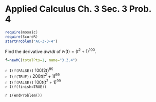 Applied Calculus Ch. 3 Sec. 3 Prob. 4
========================================================
```r
require(mosaic)
require(ScoreR)
startProblem("AC-3-3-4")
```

Find the derivative $dw/dt$ of $w(t) = (t^2 + 1)^{100}$.
```r
f=newMC(totalPts=1, name="3.3.4")
```
`r I(f(FALSE))` $100 (2 t )^{99}$     
`r I(f(TRUE))` $200 t (t^2 + 1 )^{99}$    
`r I(f(FALSE))` $100 t (t^2 + 1 )^{99}$    
`r I(f(finish=TRUE))`

`r I(endProblem())`